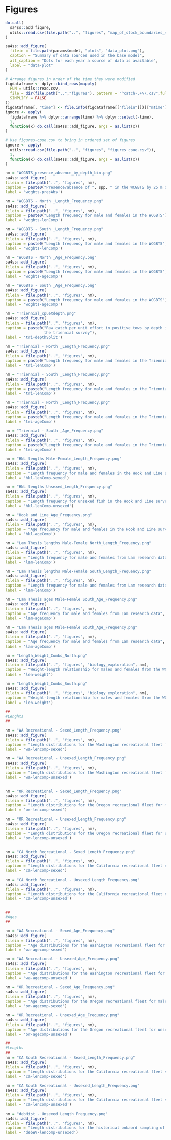 \clearpage
<!--
to do onboarding sa4ss - move this to sa4ss.sty so everyone's figures hold their order
https://stackoverflow.com/questions/29696172/how-to-hold-figure-position-with-figure-caption-in-pdf-output-of-knitr
-->
\floatplacement{figure}{H}
# Figures

```r
do.call(
  sa4ss::add_figure,
  utils::read.csv(file.path("..", "figures", "map_of_stock_boundaries_40-10.csv"))
)
```

```r
sa4ss::add_figure(
  filein = file.path(params$model, "plots", "data_plot.png"),
  caption = "Summary of data sources used in the base model",
  alt_caption = "Dots for each year a source of data is available",
  label = "data-plot"
)
```

```r
# Arrange figures in order of the time they were modified
figdataframe <- dplyr::bind_rows(mapply(
  FUN = utils::read.csv,
  file = dir(file.path("..","figures"), pattern = "^catch-.+\\.csv",full.names=TRUE),
  SIMPLIFY = FALSE
))
figdataframe[, "time"] <- file.info(figdataframe[["filein"]])[["mtime"]]
ignore <- apply(
  figdataframe %>% dplyr::arrange(time) %>% dplyr::select(-time),
  1,
  function(x) do.call(sa4ss::add_figure, args = as.list(x))
)
```

```r
# Use figures-cpue.csv to bring in ordered set of figures
ignore <- apply(
  utils::read.csv(file.path("..", "figures", "figures_cpue.csv")),
  1,
  function(x) do.call(sa4ss::add_figure, args = as.list(x))
)
```


<!-- ====================================================================== -->
<!-- ******************     20Data figures     **************************** --> 
<!-- ====================================================================== -->

<!-- WCGBTS -->

```r
nm = "WCGBTS_presence_absence_by_depth_bin.png"
sa4ss::add_figure(
filein = file.path("..", "figures", nm),
caption = paste0("Presence/absence of ", spp, " in the WCGBTS by 25 m depth increments"),
label = 'wcgbts-presAbs')
```

```r
nm = "WCGBTS - North _Length_Frequency.png"
sa4ss::add_figure(
filein = file.path("..", "figures", nm),
caption = paste0("Length frequency for male and females in the WCGBTS"),
label = 'wcgbts-lenComp')
```

```r
nm = "WCGBTS - South _Length_Frequency.png"
sa4ss::add_figure(
filein = file.path("..", "figures", nm),
caption = paste0("Length frequency for male and females in the WCGBTS"),
label = 'wcgbts-lenComp')
```

```r
nm = "WCGBTS - North _Age_Frequency.png"
sa4ss::add_figure(
filein = file.path("..", "figures", nm),
caption = paste0("Length frequency for male and females in the WCGBTS"),
label = 'wcgbts-ageComp')
```

```r
nm = "WCGBTS - South _Age_Frequency.png"
sa4ss::add_figure(
filein = file.path("..", "figures", nm),
caption = paste0("Length frequency for male and females in the WCGBTS"),
label = 'wcgbts-ageComp')
```


<!-- Triennial -->

```r
nm = "Triennial_cpueXdepth.png"
sa4ss::add_figure(
filein = file.path("..", "figures", nm),
caption = paste0("Raw catch per unit effort in positive tows by depth in
                 the triennial survey"),
label = 'tri-depthSplit')
```

```r
nm = "Triennial - North _Length_Frequency.png"
sa4ss::add_figure(
filein = file.path("..", "figures", nm),
caption = paste0("Length frequency for male and females in the Triennial survey"),
label = 'tri-lenComp')
```

```r
nm = "Triennial - South _Length_Frequency.png"
sa4ss::add_figure(
filein = file.path("..", "figures", nm),
caption = paste0("Length frequency for male and females in the Triennial survey"),
label = 'tri-lenComp')
```

```r
nm = "Triennial - North _Length_Frequency.png"
sa4ss::add_figure(
filein = file.path("..", "figures", nm),
caption = paste0("Length frequency for male and females in the Triennial survey"),
label = 'tri-ageComp')
```

```r
nm = "Triennial - South _Age_Frequency.png"
sa4ss::add_figure(
filein = file.path("..", "figures", nm),
caption = paste0("Length frequency for male and females in the Triennial survey"),
label = 'tri-ageComp')
```


<!-- Hook and Line -->

```r
nm = "HNL lengths Male-Female_Length_Frequency.png"
sa4ss::add_figure(
filein = file.path("..", "figures", nm),
caption = "Length frequency for male and females in the Hook and Line survey",
label = 'hkl-lenComp-sexed')
```

```r
nm = "HNL lengths Unsexed_Length_Frequency.png"
sa4ss::add_figure(
filein = file.path("..", "figures", nm),
caption = "Length frequency for unsexed fish in the Hook and Line survey",
label = 'hkl-lenComp-unsexed')
```

```r
nm = "Hook and Line_Age_Frequency.png"
sa4ss::add_figure(
filein = file.path("..", "figures", nm),
caption = "Age frequency for male and females in the Hook and Line survey",
label = 'hkl-ageComp')
```


<!-- Lam research -->

```r
nm = "Lam Thesis lengths Male-Female North_Length_Frequency.png"
sa4ss::add_figure(
filein = file.path("..", "figures", nm),
caption = "Length frequency for male and females from Lam research data",
label = 'lam-lenComp')
```

```r
nm = "Lam Thesis lengths Male-Female South_Length_Frequency.png"
sa4ss::add_figure(
filein = file.path("..", "figures", nm),
caption = "Length frequency for male and females from Lam research data",
label = 'lam-lenComp')
```

```r
nm = "Lam Thesis ages Male-Female South_Age_Frequency.png"
sa4ss::add_figure(
filein = file.path("..", "figures", nm),
caption = "Age frequency for male and females from Lam research data",
label = 'lam-ageComp')
```

```r
nm = "Lam Thesis ages Male-Female South_Age_Frequency.png"
sa4ss::add_figure(
filein = file.path("..", "figures", nm),
caption = "Age frequency for male and females from Lam research data",
label = 'lam-ageComp')
```


<!-- ====================================================================== -->
<!-- ******************     Biology Figures     **************************** --> 
<!-- ====================================================================== -->

```r
nm = "Length_Weight_Combo_North.png"
sa4ss::add_figure(
filein = file.path("..", "figures", "biology_exploration", nm),
caption = "Weight-length relationship for males and females from the WCGBTS",
label = 'len-weight')
```

```r
nm = "Length_Weight_Combo_South.png"
sa4ss::add_figure(
filein = file.path("..", "figures", "biology_exploration", nm),
caption = "Weight-length relationship for males and females from the WCGBTS",
label = 'len-weight')
```


<!-- ====================================================================== -->
<!-- ******************     Recreational Length and Age Comps    ********** --> 
<!-- ====================================================================== -->

```r
##
#Lenghts
##

nm = "WA Recreational - Sexed_Length_Frequency.png"
sa4ss::add_figure(
filein = file.path("..", "figures", nm),
caption = "Length distributions for the Washington recreational fleet for males and females",
label = 'wa-lencomp-sexed')

nm = "WA Recreational - Unsexed_Length_Frequency.png"
sa4ss::add_figure(
filein = file.path("..", "figures", nm),
caption = "Length distributions for the Washington recreational fleet for unsexed fish",
label = 'wa-lencomp-unsexed')


nm = "OR Recreational - Sexed_Length_Frequency.png"
sa4ss::add_figure(
filein = file.path("..", "figures", nm),
caption = "Length distributions for the Oregon recreational fleet for males and females",
label = 'or-lencomp-sexed')

nm = "OR Recreational - Unsexed_Length_Frequency.png"
sa4ss::add_figure(
filein = file.path("..", "figures", nm),
caption = "Length distributions for the Oregon recreational fleet for unsexed fish",
label = 'or-lencomp-unsexed')


nm = "CA North Recreational - Sexed_Length_Frequency.png"
sa4ss::add_figure(
filein = file.path("..", "figures", nm),
caption = "Length distributions for the California recreational fleet north of 40 degrees 10 minuts N lattidue for males and females",
label = 'ca-lencomp-sexed')

nm = "CA North Recreational - Unsexed_Length_Frequency.png"
sa4ss::add_figure(
filein = file.path("..", "figures", nm),
caption = "Length distributions for the California recreational fleet north of 40 degrees 10 minuts N lattidue for unsexed fish",
label = 'ca-lencomp-unsexed')


##
#Ages
##

nm = "WA Recreational - Sexed_Age_Frequency.png"
sa4ss::add_figure(
filein = file.path("..", "figures", nm),
caption = "Age distributions for the Washington recreational fleet for males and females",
label = 'wa-agecomp-sexed')

nm = "WA Recreational - Unsexed_Age_Frequency.png"
sa4ss::add_figure(
filein = file.path("..", "figures", nm),
caption = "Age distributions for the Washington recreational fleet for unsexed fish",
label = 'wa-agecomp-unsexed')

nm = "OR Recreational - Sexed_Age_Frequency.png"
sa4ss::add_figure(
filein = file.path("..", "figures", nm),
caption = "Age distributions for the Oregon recreational fleet for males and females",
label = 'or-agecomp-sexed')

nm = "OR Recreational - Unsexed_Age_Frequency.png"
sa4ss::add_figure(
filein = file.path("..", "figures", nm),
caption = "Age distributions for the Oregon recreational fleet for unsexed fish",
label = 'or-agecomp-unsexed')
```



```r
##
#Lengths
##
nm = "CA South Recreational - Sexed_Length_Frequency.png"
sa4ss::add_figure(
filein = file.path("..", "figures", nm),
caption = "Length distributions for the California recreational fleet south of 40 degrees 10 minuts N lattidue for males and females",
label = 'ca-lencomp-sexed')

nm = "CA South Recreational - Unsexed_Length_Frequency.png"
sa4ss::add_figure(
filein = file.path("..", "figures", nm),
caption = "Length distributions for the California recreational fleet south of 40 degrees 10 minuts N lattidue for unsexed fish",
label = 'ca-lencomp-unsexed')

nm = "debHist - Unsexed_Length_Frequency.png"
sa4ss::add_figure(
filein = file.path("..", "figures", nm),
caption = "Length distributions for the historical onbaord sampling of party boats from 1987-1998. Fish were not sexed from this dataset",
label = 'debWV-lencomp-unsexed')



```

